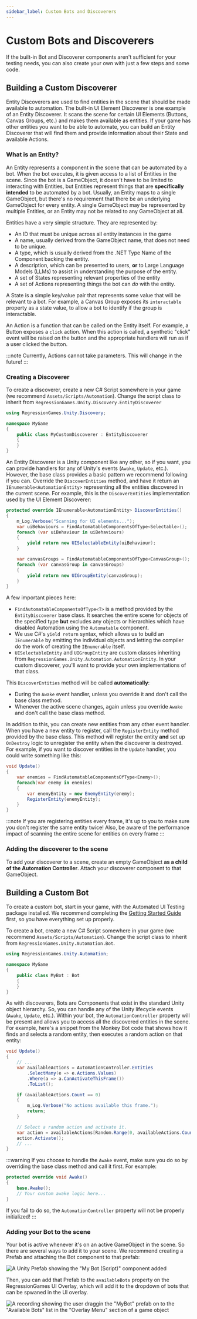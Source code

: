 ```yaml
---
sidebar_label: Custom Bots and Discoverers
---
```


# Custom Bots and Discoverers

If the built-in Bot and Discoverer components aren't sufficient for your testing needs, you can also create your own with just a few steps and some code.

## Building a Custom Discoverer

Entity Discoverers are used to find entities in the scene that should be made available to automation.
The built-in UI Element Discoverer is one example of an Entity Discoverer.
It scans the scene for certain UI Elements (Buttons, Canvas Groups, etc.) and makes them available as entities.
If your game has other entities you want to be able to automate, you can build an Entity Discoverer that will find them and provide information about their State and available Actions.

### What is an Entity?

An Entity represents a component in the scene that can be automated by a bot.
When the bot executes, it is given access to a list of Entities in the scene.
Since the bot is a GameObject, it doesn't have to be limited to interacting with Entities,
but Entities represent things that are **specifically intended** to be automated by a bot.
Usually, an Entity maps to a single GameObject, but there's no requirement that there be an underlying GameObject for every entity.
A single GameObject may be represented by multiple Entities, or an Entity may not be related to any GameObject at all.

Entities have a very simple structure.
They are represented by:

* An ID that must be unique across all entity instances in the game
* A name, usually derived from the GameObject name, that does not need to be unique.
* A type, which is usually derived from the .NET Type Name of the Component backing the entity.
* A description, which can be presented to users, **or** to Large Language Models (LLMs) to assist in understanding the purpose of the entity.
* A set of States representing relevant properties of the entity
* A set of Actions representing things the bot can _do_ with the entity.

A State is a simple key/value pair that represents some value that will be relevant to a bot.
For example, a Canvas Group exposes its `interactable` property as a state value, to allow a bot to identify if the group is interactable.

An Action is a function that can be called on the Entity itself.
For example, a Button exposes a `click` action.
When this action is called, a synthetic "click" event will be raised on the button and the appropriate handlers will run as if a user clicked the button.

:::note
Currently, Actions cannot take parameters. This will change in the future!
:::

### Creating a Discoverer

To create a discoverer, create a new C# Script somewhere in your game (we recommend `Assets/Scripts/Automation`).
Change the script class to inherit from `RegressionGames.Unity.Discovery.EntityDiscoverer`

```csharp
using RegressionGames.Unity.Discovery;

namespace MyGame
{
    public class MyCustomDiscoverer : EntityDiscoverer
    {
    }
}
```

An Entity Discoverer is a Unity component like any other, so if you want, you can provide handlers for any of Unity's events (`Awake`, `Update`, etc.).
However, the base class provides a basic pattern we recommend following if you can.
Override the `DiscoverEntities` method, and have it return an `IEnumerable<AutomationEntity>` representing all the entities discovered in the current scene.
For example, this is the `DiscoverEntities` implementation used by the UI Element Discoverer:

```csharp
protected override IEnumerable<AutomationEntity> DiscoverEntities()
{
    m_Log.Verbose("Scanning for UI elements...");
    var uiBehaviours = FindAutomatableComponentsOfType<Selectable>();
    foreach (var uiBehaviour in uiBehaviours)
    {
        yield return new UISelectableEntity(uiBehaviour);
    }

    var canvasGroups = FindAutomatableComponentsOfType<CanvasGroup>();
    foreach (var canvasGroup in canvasGroups)
    {
        yield return new UIGroupEntity(canvasGroup);
    }
}
```

A few important pieces here:

* `FindAutomatableComponentsOfType<T>` is a method provided by the `EntityDiscoverer` base class. It searches the entire scene for objects of the specified type **but** excludes any objects or hierarchies which have disabled Automation using the `Automatable` component.
* We use C#'s `yield return` syntax, which allows us to build an `IEnumerable` by emitting the individual objects and letting the compiler do the work of creating the `IEnumerable` itself.
* `UISelectableEntity` and `UIGroupEntity` are custom classes inheriting from `RegressionGames.Unity.Automation.AutomationEntity`. In your custom discoverer, you'll want to provide your own implementations of that class.

This `DiscoverEntities` method will be called **automatically**:

* During the `Awake` event handler, unless you override it and don't call the base class method.
* Whenever the active scene changes, again unless you override `Awake` and don't call the base class method.

In addition to this, you can create new entities from any other event handler.
When you have a new entity to register, call the `RegisterEntity` method provided by the base class.
This method will register the entity **and** set up `OnDestroy` logic to unregister the entity when the discoverer is destroyed.
For example, if you want to discover entities in the `Update` handler, you could write something like this:

```csharp
void Update()
{
    var enemies = FindAutomatableComponentsOfType<Enemy>();
    foreach(var enemy in enemies)
    {
        var enemyEntity = new EnemyEntity(enemy);
        RegisterEntity(enemyEntity);
    }
}
```

:::note
If you are registering entities every frame, it's up to you to make sure you don't register the same entity twice!
Also, be aware of the performance impact of scanning the entire scene for entities on every frame
:::

### Adding the discoverer to the scene

To add your discoverer to a scene, create an empty GameObject **as a child of the Automation Controller**.
Attach your discoverer component to that GameObject.

## Building a Custom Bot

To create a custom bot, start in your game, with the Automated UI Testing package installed.
We recommend completing the [Getting Started Guide](./getting-started.mdx) first, so you have everything set up properly.

To create a bot, create a new C# Script somewhere in your game (we recommend `Assets/Scripts/Automation`).
Change the script class to inherit from `RegressionGames.Unity.Automation.Bot`.

```csharp
using RegressionGames.Unity.Automation;

namespace MyGame
{
    public class MyBot : Bot
    {
    }
}
```

As with discoverers, Bots are Components that exist in the standard Unity object hierarchy.
So, you can handle any of the Unity lifecycle events (`Awake`, `Update`, etc.).
Within your bot, the `AutomationController` property will be present and allows you to access all the discovered entities in the scene.
For example, here's a snippet from the Monkey Bot code that shows how it finds and selects a random entity, then executes a random action on that entity:

```csharp
void Update()
{
    // ...
    var availableActions = AutomationController.Entities
        .SelectMany(e => e.Actions.Values)
        .Where(a => a.CanActivateThisFrame())
        .ToList();

    if (availableActions.Count == 0)
    {
        m_Log.Verbose("No actions available this frame.");
        return;
    }

    // Select a random action and activate it.
    var action = availableActions[Random.Range(0, availableActions.Count)];
    action.Activate();
    // ...
}
```

:::warning
If you choose to handle the `Awake` event, make sure you do so by overriding the base class method and call it first.
For example:

```csharp
protected override void Awake()
{
    base.Awake();
    // Your custom awake logic here...
}
```

If you fail to do so, the `AutomationController` property will not be properly initialized!
:::

### Adding your Bot to the scene

Your bot is active whenever it's on an active GameObject in the scene.
So there are several ways to add it to your scene.
We recommend creating a Prefab and attaching the Bot component to that prefab:

![A Unity Prefab showing the "My Bot (Script)" component added](img/creating-custom-components/bot-prefab.png)

Then, you can add that Prefab to the `availableBots` property on the RegressionGames UI Overlay,
which will add it to the dropdown of bots that can be spwaned in the UI overlay.

![A recording showing the user draggin the "MyBot" prefab on to the "Available Bots" list in the "Overlay Menu" section of a game object](img/creating-custom-components/recording-add-custom-bot-to-overlay.gif)